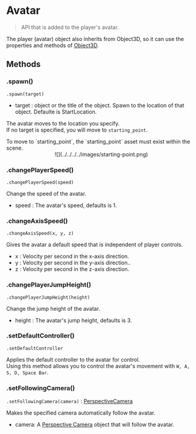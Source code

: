 
# Avatar

> API that is added to the player's avatar.

The player (avatar) object also inherits from Object3D, so it can use the properties and methods of [Object3D](../built-in/three/object3d.mdx).

## Methods

### .spawn()

`.spawn(target) `

- target : object or the title of the object. Spawn to the location of that object. Defaulte is StartLocation.

The avatar moves to the location you specify.  
If no target is specified, you will move to `starting_point`.

<Callout type="warning">
To move to `starting_point`, the `starting_point` asset must exist within the scene.  
<br/>
<center>
![](../../../../images/starting-point.png)
</center>
</Callout>

### .changePlayerSpeed()

`.changePlayerSpeed(speed) `

Change the speed of the avatar.

- speed : The avatar's speed, defaults is 1.

### .changeAxisSpeed()

`.changeAxisSpeed(x, y, z) `

Gives the avatar a default speed that is independent of player controls.

- x : Velocity per second in the x-axis direction.
- y : Velocity per second in the y-axis direction..
- z : Velocity per second in the z-axis direction.

### .changePlayerJumpHeight()

`.changePlayerJumpHeight(height) `

Change the jump height of the avatar.

- height : The avatar's jump height, defaults is 3.

### .setDefaultController()

`.setDefaultController`

Applies the default controller to the avatar for control.  
Using this method allows you to control the avatar's movement with `W, A, S, D, Space Bar`.

### .setFollowingCamera()

`.setFollowingCamera(camera)` : [PerspectiveCamera](../built-in/three/perspective.mdx)

Makes the specified camera automatically follow the avatar.

- camera: A [Perspective Camera](../../script/built-in/three/perspective.mdx) object that will follow the avatar.

